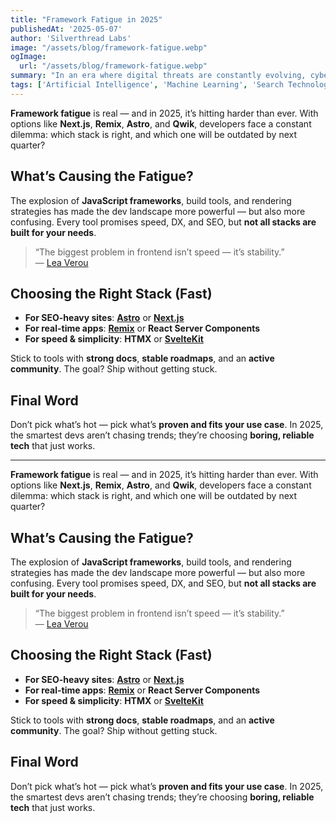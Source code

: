 ```yaml
---
title: "Framework Fatigue in 2025"
publishedAt: '2025-05-07'
author: 'Silverthread Labs'
image: "/assets/blog/framework-fatigue.webp"
ogImage:
  url: "/assets/blog/framework-fatigue.webp"
summary: "In an era where digital threats are constantly evolving, cybersecurity has become a top priority for businesses of all sizes. From small startups to large corporations, the risk of cyberattacks is a real and present danger that can have devastating consequences. In this blog post, we’ll explore essential cybersecurity tips that can help protect your business from potential threats. Whether you’re a tech-savvy entrepreneur or someone new to the digital landscape, these tips will provide a solid foundation for safeguarding your business.'"
tags: ['Artificial Intelligence', 'Machine Learning', 'Search Technology', 'Innovation']
---
```


**Framework fatigue** is real — and in 2025, it’s hitting harder than ever. With options like **Next.js**, **Remix**, **Astro**, and **Qwik**, developers face a constant dilemma: which stack is right, and which one will be outdated by next quarter?

## What’s Causing the Fatigue?

The explosion of **JavaScript frameworks**, build tools, and rendering strategies has made the dev landscape more powerful — but also more confusing. Every tool promises speed, DX, and SEO, but **not all stacks are built for your needs**.

> “The biggest problem in frontend isn’t speed — it’s stability.”  
> — [Lea Verou](https://twitter.com/LeaVerou/status/1718235670021386591)

## Choosing the Right Stack (Fast)

- **For SEO-heavy sites**: [**Astro**](https://astro.build/) or [**Next.js**](https://nextjs.org/)
- **For real-time apps**: [**Remix**](https://remix.run/) or **React Server Components**
- **For speed & simplicity**: **HTMX** or [**SvelteKit**](https://kit.svelte.dev/)

Stick to tools with **strong docs**, **stable roadmaps**, and an **active community**. The goal? Ship without getting stuck.

## Final Word

Don’t pick what’s hot — pick what’s **proven and fits your use case**. In 2025, the smartest devs aren’t chasing trends; they’re choosing **boring, reliable tech** that just works.

---


**Framework fatigue** is real — and in 2025, it’s hitting harder than ever. With options like **Next.js**, **Remix**, **Astro**, and **Qwik**, developers face a constant dilemma: which stack is right, and which one will be outdated by next quarter?

## What’s Causing the Fatigue?

The explosion of **JavaScript frameworks**, build tools, and rendering strategies has made the dev landscape more powerful — but also more confusing. Every tool promises speed, DX, and SEO, but **not all stacks are built for your needs**.

> “The biggest problem in frontend isn’t speed — it’s stability.”  
> — [Lea Verou](https://twitter.com/LeaVerou/status/1718235670021386591)

## Choosing the Right Stack (Fast)

- **For SEO-heavy sites**: [**Astro**](https://astro.build/) or [**Next.js**](https://nextjs.org/)
- **For real-time apps**: [**Remix**](https://remix.run/) or **React Server Components**
- **For speed & simplicity**: **HTMX** or [**SvelteKit**](https://kit.svelte.dev/)

Stick to tools with **strong docs**, **stable roadmaps**, and an **active community**. The goal? Ship without getting stuck.

## Final Word

Don’t pick what’s hot — pick what’s **proven and fits your use case**. In 2025, the smartest devs aren’t chasing trends; they’re choosing **boring, reliable tech** that just works.